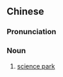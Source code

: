 {{also|科学园区}}
==Chinese==
{{zh-forms|s=科学园区|type=22}}

===Pronunciation===
{{zh-pron
|m=kēxué yuánqū
|cat=n
}}

===Noun===
{{zh-noun}}

# [[science park]]